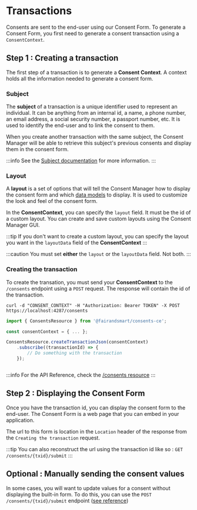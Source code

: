 
# Transactions
Consents are sent to the end-user using our Consent Form. To generate a Consent Form, you first need to generate a consent transaction using a `ConsentContext`.

## Step 1 : Creating a transaction

The first step of a transaction is to generate a **Consent Context**. A context holds all the information needed to generate a consent form.

### Subject
The **subject** of a transaction is a unique identifier used to represent an individual. It can be anything from an internal id, a name, a phone number, an email address, a social security number, a passport number, etc. It is used to identify the end-user and to link the consent to them.

When you create another transaction with the same subject, the Consent Manager will be able to retrieve this subject's previous consents and display them in the consent form.

:::info
See the [Subject documentation](subjects) for more information.
:::

### Layout
A **layout** is a set of options that will tell the Consent Manager how to display the consent form and which [data models](models) to display. It is used to customize the look and feel of the consent form.

In the **ConsentContext**, you can specify the `layout` field. It must be the id of a custom layout. You can create and save custom layouts using the Consent Manager GUI.

:::tip
If you don't want to create a custom layout, you can specify the layout you want in the `layoutData` field of the **ConsentContext**
:::

:::caution
You must set **either** the `layout` or the `layoutData` field. Not both.
:::

### Creating the transaction

To create the transation, you must send your **ConsentContext** to the `/consents` endpoint using a `POST` request. The response will contain the id of the transaction.

<Tabs>
<TabItem value="http" label="curl">

```http
curl -d "CONSENT_CONTEXT" -H "Authorization: Bearer TOKEN" -X POST https://localhost:4287/consents
```

</TabItem>
<TabItem value="js" label="Consent.js">

```js
import { ConsentsResource } from '@fairandsmart/consents-ce';

const consentContext = { ... };

ConsentsResource.createTransactionJson(consentContext)
    .subscribe((transactionId) => {
        // Do something with the transaction
    });
```

</TabItem>
<TabItem value="java" label="Java">

```java

```
</TabItem>
</Tabs>

:::info
For the API Reference, check the [/consents resource](/apiReference#tag/Consent)
:::

## Step 2 : Displaying the Consent Form

Once you have the transaction id, you can display the consent form to the end-user. The Consent Form is a web page that you can embed in your application.

The url to this form is location in the `Location` header of the response from the `Creating the transaction` request.

:::tip
You can also reconstruct the url using the transaction id like so : `GET /consents/{txid}/submit`
:::

## Optional : Manually sending the consent values

In some cases, you will want to update values for a consent without displaying the built-in form. To do this, you can use the `POST /consents/{txid}/submit` endpoint ([see reference](apiReference#tag/Consent/paths/~1consents~1%7Btxid%7D~1submit/post))

